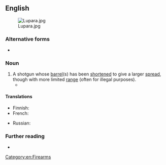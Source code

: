 ==English==
[[File:Lupara.jpg|thumb]]

===Alternative forms===
* {{alter|en|sawed-off shotgun||US}}

===Noun===
{{en-noun|head=[[sawn]]-[[off]] [[shotgun]]}}

# A shotgun whose [[barrel]](s) has been [[shortened]] to give a larger [[spread]], though with more limited [[range]] (often for illegal purposes).
#* {{quote-song
|en
|title=Jigsaw Falling into Place
|album=In Rainbows
|artist=Radiohead
|year=2007            
|passage=I never really got there / I just pretended that I had / Words are blunt instruments / Words are '''sawn-off shotguns'''}}

====Translations====
{{trans-top}}
* Finnish: {{t|fi|katkaistu haulikko}}
* French: {{t|fr|fusil à canon scié|m}}
{{trans-mid}}
* Russian: {{t+|ru|обре́з|m}}
{{trans-bottom}}

===Further reading===
* {{pedia|sawed-off shotgun}}

[[Category:en:Firearms]]
